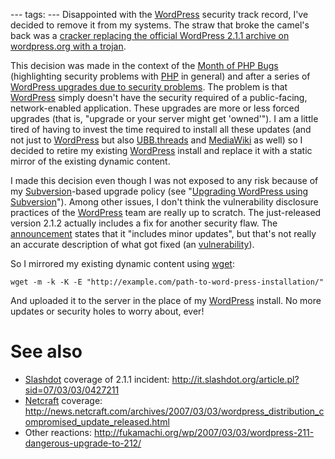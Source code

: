 ---
tags:
---
Disappointed with the [[WordPress]] security track record, I've decided to remove it from my systems. The straw that broke the camel's back was a [http://wordpress.org/development/2007/03/upgrade-212/ cracker replacing the official WordPress 2.1.1 archive on wordpress.org with a trojan].

This decision was made in the context of the [[Month of PHP Bugs]] (highlighting security problems with [[PHP]] in general) and after a series of [[:Category:WordPress|WordPress upgrades due to security problems]]. The problem is that [[WordPress]] simply doesn't have the security required of a public-facing, network-enabled application. These upgrades are more or less forced upgrades (that is, "upgrade or your server might get 'owned'"). I am a little tired of having to invest the time required to install all these updates (and not just to [[WordPress]] but also [[UBB.threads]] and [[MediaWiki]] as well) so I decided to retire my existing [[WordPress]] install and replace it with a static mirror of the existing dynamic content.

I made this decision even though I was not exposed to any risk because of my [[Subversion]]-based upgrade policy (see "[[Upgrading WordPress using Subversion]]"). Among other issues, I don't think the vulnerability disclosure practices of the [[WordPress]] team are really up to scratch. The just-released version 2.1.2 actually includes a fix for another security flaw. The [http://wordpress.org/development/2007/03/upgrade-212/|official announcement] states that it "includes minor updates", but that's not really an accurate description of what got fixed (an [http://trac.wordpress.org/ticket/3879|XSS vulnerability]).

So I mirrored my existing dynamic content using [[wget]]:

<pre>wget -m -k -K -E "http://example.com/path-to-word-press-installation/"</pre>

And uploaded it to the server in the place of my [[WordPress]] install. No more updates or security holes to worry about, ever!

= See also =

* [[Slashdot]] coverage of 2.1.1 incident: http://it.slashdot.org/article.pl?sid=07/03/03/0427211
* [[Netcraft]] coverage: http://news.netcraft.com/archives/2007/03/03/wordpress_distribution_compromised_update_released.html
* Other reactions: http://fukamachi.org/wp/2007/03/03/wordpress-211-dangerous-upgrade-to-212/
